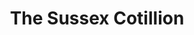 ---
title: The Sussex Cotillion
tuneMeta:
    type:
        - session
tuneVideo:
    - video: 
        title: The Sussex Cotillion played by Jimmy
        src: /tunes/the-sussex-cotillion/the-sussex-cotillion.mp4
---